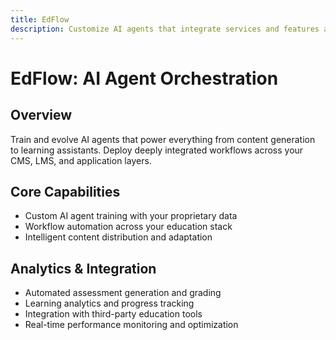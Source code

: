 ```yaml
---
title: EdFlow
description: Customize AI agents that integrate services and features across your stack
---
```


# EdFlow: AI Agent Orchestration

## Overview
Train and evolve AI agents that power everything from content generation to learning assistants. Deploy deeply integrated workflows across your CMS, LMS, and application layers.

## Core Capabilities
- Custom AI agent training with your proprietary data
- Workflow automation across your education stack
- Intelligent content distribution and adaptation

## Analytics & Integration
- Automated assessment generation and grading
- Learning analytics and progress tracking
- Integration with third-party education tools
- Real-time performance monitoring and optimization
